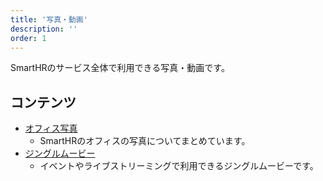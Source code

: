 ```yaml
---
title: '写真・動画'
description: ''
order: 1
---
```




SmartHRのサービス全体で利用できる写真・動画です。

## コンテンツ

- [オフィス写真](https://smarthr.design/communication/photography/photography-office/)
    - SmartHRのオフィスの写真についてまとめています。
- [ジングルムービー](https://smarthr.design/communication/photography/jingle-movie/)
    - イベントやライブストリーミングで利用できるジングルムービーです。
        <VideoEmbed
        poster={jingleMoceThumb.src}
        source="/video/jingle_movie.mp4"
        title="SmartHR jingle movie"
        youtubeUrl="https://www.youtube.com/watch?v=EKpYFkLSIjY"/>
